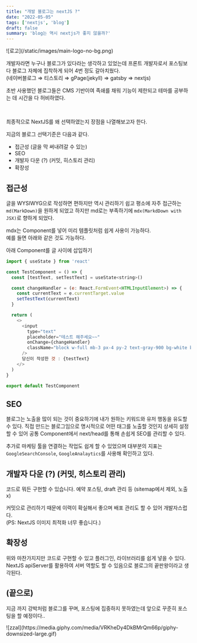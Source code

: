 ```yaml
---
title: "개발 블로그는 nextJS ?"
date: "2022-05-05"
tags: ['nextjs', 'blog']
draft: false
summary: 'blog는 역시 nextjs가 좋지 않을까?'
---
```



<div className="flex flex-col items-center flex-wrap -mx-2 overflow-hidden xl:-mx-2">
  <div className="my-1 px-2 w-1/4 overflow-hidden xl:my-1 xl:px-2 xl:w-1/4">
    ![로고](/static/images/main-logo-no-bg.png)
  </div>
</div>

개발자라면 누구나 블로그가 있다라는 생각하고 있었는데 프론트 개발자로서 포스팅보다 블로그 자체에 집착하게 되어 4번 정도 갈아치웠다. <br/>
(네이버블로그 ⇒ 티스토리  ⇒ gPage(jekyll) ⇒ gatsby ⇒ nextjs)

초반 사용했던 블로그들은 CMS 기반이여 족쇄를 채워 기능이 제한되고 테마를 공부하는 데 시간을 다 허비하였다.

<br/>

최종적으로 NextJS를 왜 선택하였는지 장점을 나열해보고자 한다.

지금의 블로그 선택기준은 다음과 같다. 

- 접근성 (글을 막 써내려갈 수 있는)
- SEO
- 개발자 다운 (?) (커밋, 히스토리 관리)
- 확장성

## 접근성

글을 WYSIWYG으로 작성하면 편하지만 역시 관리하기 쉽고 평소에 자주 접근하는 `md(MarkDown)`을 원하게 되었고 하지만 md로는 부족하기에 `mdx(MarkdDown with JSX)`로 향하게 되었다.

mdx는 Component를 넣어 미리 템플릿처럼 쉽게 사용이 가능하다. <br/>
예를 들면 아래와 같은 것도 가능하다.

아래 Component를 글 사이에 삽입하기

```javascript
import { useState } from 'react'

const TestComponent = () => {
  const [testText, setTestText] = useState<string>()

  const changeHandler = (e: React.FormEvent<HTMLInputElement>) => {
    const currentText = e.currentTarget.value
    setTestText(currentText)
  }

  return (
    <>
      <input
        type="text"
        placeholder="테스트 해주세요~~"
        onChange={changeHandler}
        className="block w-full mb-3 px-4 py-2 text-gray-900 bg-white border border-gray-300 rounded-md dark:border-gray-900 focus:ring-primary-500 focus:border-primary-500 dark:bg-gray-800 dark:text-gray-100"
      />
      당신이 작성한 것 : {testText}
    </>
  )
}

export default TestComponent
```

<TestComponent />

## SEO

블로그는 노출을 많이 되는 것이 중요하기에 내가 원하는 키워드와 유저 행동을 유도할 수 있다.
직접 만드는 블로그임으로 명시적으로 어떤 태그를 노출할 것인지 상세히 설정할 수 있어 공통 Component에서 next/head를 통해 손쉽게 SEO를 관리할 수 있다. 

추가로 마케팅 툴을 연결하는 작업도 쉽게 할 수 있었으며 대부분의 지표는 `GoogleSearchConsole`, `GoogleAnalaytics`를 사용해 확인하고 있다.

## 개발자 다운 (?) (커밋, 히스토리 관리)
코드로 뭐든 구현할 수 있습니다. 예약 포스팅, draft 관리 등 (sitemap에서 제외, 노출x)

커밋으로 관리하기 때문에 이력이 확실해서 좋으며 배포 관리도 할 수 있어 개발자스럽다. <br/>
(PS: NextJS 이미지 최적화 너무 좋습니다.)

## 확장성
위와 마찬가지지만 코드로 구현할 수 있고 플러그인, 라이브러리를 쉽게 넣을 수 있다.
NextJS apiServer를 활용하여 서버 역할도 할 수 있음으로 블로그의 끝판왕이라고 생각된다.

## (끝으로)
지금 까지 강박처럼 블로그를 꾸며, 포스팅에 집중하지 못하였는데
앞으로 꾸준히 포스팅을 할 예정이다..

<div className="flex flex-col items-center flex-wrap -mx-2 overflow-hidden xl:-mx-2">
  <div className="my-1 px-2 w-1/4 overflow-hidden xl:my-1 xl:px-2 xl:w-1/4">
    ![zzal](https://media.giphy.com/media/VRKheDy4DkBMrQm66p/giphy-downsized-large.gif)
  </div>
</div>

